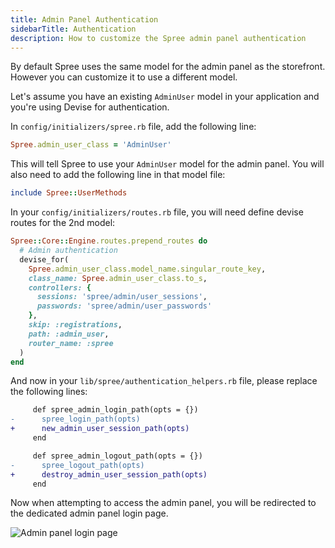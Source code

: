 ```yaml
---
title: Admin Panel Authentication
sidebarTitle: Authentication
description: How to customize the Spree admin panel authentication
---
```


By default Spree uses the same model for the admin panel as the storefront. However you can customize it to use a different model.

Let's assume you have an existing `AdminUser` model in your application and you're using Devise for authentication.

In `config/initializers/spree.rb` file, add the following line:

```ruby
Spree.admin_user_class = 'AdminUser'
```

This will tell Spree to use your `AdminUser` model for the admin panel. You will also need to add the following line in that model file:

```ruby
include Spree::UserMethods
```

In your `config/initializers/routes.rb` file, you will need define devise routes for the 2nd model:

```ruby
Spree::Core::Engine.routes.prepend_routes do
  # Admin authentication
  devise_for(
    Spree.admin_user_class.model_name.singular_route_key,
    class_name: Spree.admin_user_class.to_s,
    controllers: {
      sessions: 'spree/admin/user_sessions',
      passwords: 'spree/admin/user_passwords'
    },
    skip: :registrations,
    path: :admin_user,
    router_name: :spree
  )
end
```

And now in your `lib/spree/authentication_helpers.rb` file, please replace the following lines: 

```diff
     def spree_admin_login_path(opts = {})
-      spree_login_path(opts)
+      new_admin_user_session_path(opts)
     end

     def spree_admin_logout_path(opts = {})
-      spree_logout_path(opts)
+      destroy_admin_user_session_path(opts)
     end
```

Now when attempting to access the admin panel, you will be redirected to the dedicated admin panel login page.

![Admin panel login page](/images/developer/admin/admin_panel_login.png)